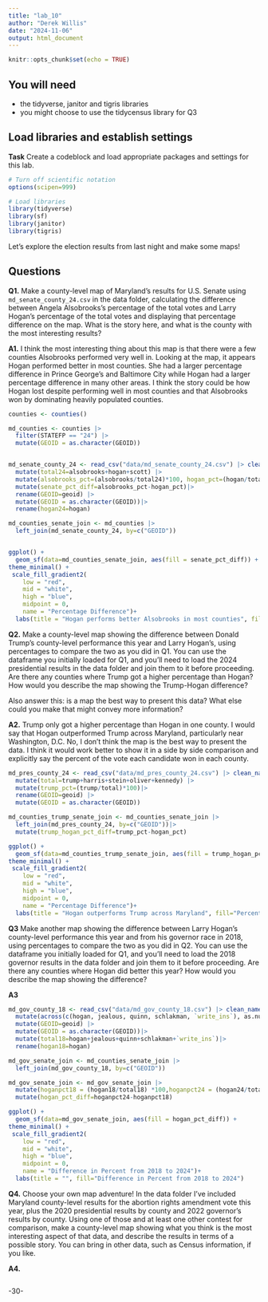 ```yaml
---
title: "lab_10"
author: "Derek Willis"
date: "2024-11-06"
output: html_document
---
```


```r
knitr::opts_chunk$set(echo = TRUE)
```

## You will need

-   the tidyverse, janitor and tigris libraries
-   you might choose to use the tidycensus library for Q3

## Load libraries and establish settings

**Task** Create a codeblock and load appropriate packages and settings for this lab.

```r
# Turn off scientific notation
options(scipen=999)

# Load libraries
library(tidyverse)
library(sf)
library(janitor)
library(tigris)

```

Let's explore the election results from last night and make some maps!

## Questions

**Q1.** Make a county-level map of Maryland's results for U.S. Senate using `md_senate_county_24.csv` in the data folder, calculating the difference between Angela Alsobrooks's percentage of the total votes and Larry Hogan's percentage of the total votes and displaying that percentage difference on the map. What is the story here, and what is the county with the most interesting results?

**A1.** I think the most interesting thing about this map is that there were a few counties Alsobrooks performed very well in. Looking at the map, it appears Hogan performed better in most counties. She had a larger percentage difference in Prince George's and Baltimore City while Hogan had a larger percentage difference in many other areas. I think the story could be how Hogan lost despite performing well in most counties and that Alsobrooks won by dominating heavily populated counties. 

```r
counties <- counties()

md_counties <- counties |>
  filter(STATEFP == "24") |>
  mutate(GEOID = as.character(GEOID))


md_senate_county_24 <- read_csv("data/md_senate_county_24.csv") |> clean_names() |>
  mutate(total24=alsobrooks+hogan+scott) |>
  mutate(alsobrooks_pct=(alsobrooks/total24)*100, hogan_pct=(hogan/total24)*100) |>
  mutate(senate_pct_diff=alsobrooks_pct-hogan_pct)|>
  rename(GEOID=geoid) |>
  mutate(GEOID = as.character(GEOID))|>
  rename(hogan24=hogan)

md_counties_senate_join <- md_counties |> 
  left_join(md_senate_county_24, by=c("GEOID"))


ggplot() +
  geom_sf(data=md_counties_senate_join, aes(fill = senate_pct_diff)) +
theme_minimal() +
 scale_fill_gradient2(
    low = "red",
    mid = "white",
    high = "blue",
    midpoint = 0,
    name = "Percentage Difference")+
  labs(title = "Hogan performs better Alsobrooks in most counties", fill="Percent Difference")

```

**Q2.** Make a county-level map showing the difference between Donald Trump's county-level performance this year and Larry Hogan's, using percentages to compare the two as you did in Q1. You can use the dataframe you initially loaded for Q1, and you'll need to load the 2024 presidential results in the data folder and join them to it before proceeding. Are there any counties where Trump got a higher percentage than Hogan? How would you describe the map showing the Trump-Hogan difference?

Also answer this: is a map the best way to present this data? What else could you make that might convey more information?

**A2.** Trump only got a higher percentage than Hogan in one county. I would say that Hogan outperformed Trump across Maryland, particularly near Washington, D.C. No, I don't think the map is the best way to present the data. I think it would work better to show it in a side by side comparison and explicitly say the percent of the vote each candidate won in each county. 

```r
md_pres_county_24 <- read_csv("data/md_pres_county_24.csv") |> clean_names()|>
  mutate(total=trump+harris+stein+oliver+kennedy) |>
  mutate(trump_pct=(trump/total)*100)|>
  rename(GEOID=geoid) |>
  mutate(GEOID = as.character(GEOID))

md_counties_trump_senate_join <- md_counties_senate_join |> 
  left_join(md_pres_county_24, by=c("GEOID"))|>
  mutate(trump_hogan_pct_diff=trump_pct-hogan_pct)

ggplot() +
  geom_sf(data=md_counties_trump_senate_join, aes(fill = trump_hogan_pct_diff)) +
theme_minimal() +
 scale_fill_gradient2(
    low = "red",
    mid = "white",
    high = "blue",
    midpoint = 0,
    name = "Percentage Difference")+
  labs(title = "Hogan outperforms Trump across Maryland", fill="Percent Difference")


```

**Q3** Make another map showing the difference between Larry Hogan's county-level performance this year and from his governor race in 2018, using percentages to compare the two as you did in Q2. You can use the dataframe you initially loaded for Q1, and you'll need to load the 2018 governor results in the data folder and join them to it before proceeding. Are there any counties where Hogan did better this year? How would you describe the map showing the difference?

**A3**

```r
md_gov_county_18 <- read_csv("data/md_gov_county_18.csv") |> clean_names() |>
  mutate(across(c(hogan, jealous, quinn, schlakman, `write_ins`), as.numeric))|>
  mutate(GEOID=geoid) |>
  mutate(GEOID = as.character(GEOID))|>
  mutate(total18=hogan+jealous+quinn+schlakman+`write_ins`)|>
  rename(hogan18=hogan)

md_gov_senate_join <- md_counties_senate_join |> 
  left_join(md_gov_county_18, by=c("GEOID"))

md_gov_senate_join <- md_gov_senate_join |>
  mutate(hoganpct18 = (hogan18/total18) *100,hoganpct24 = (hogan24/total24)*100)|>
  mutate(hogan_pct_diff=hoganpct24-hoganpct18)

ggplot() +
  geom_sf(data=md_gov_senate_join, aes(fill = hogan_pct_diff)) +
theme_minimal() +
 scale_fill_gradient2(
    low = "red",
    mid = "white",
    high = "blue",
    midpoint = 0,
    name = "Difference in Percent from 2018 to 2024")+
  labs(title = "", fill="Difference in Percent from 2018 to 2024")

```

**Q4.** Choose your own map adventure! In the data folder I've included Maryland county-level results for the abortion rights amendment vote this year, plus the 2020 presidential results by county and 2022 governor's results by county. Using one of those and at least one other contest for comparison, make a county-level map showing what you think is the most interesting aspect of that data, and describe the results in terms of a possible story. You can bring in other data, such as Census information, if you like.

**A4.**

```r

```

-30-
